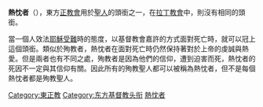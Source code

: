 {{Unreferenced|time=2020-10-24T12:36:39+00:00}}
'''熱忱者'''（{{lang-rus|страстотéрпец|r=strastoterpets|p=strəstɐˈtʲɛrpʲɪts}}），東方[[正教會|正教會]]用於[[基督教聖人|聖人]]的頭銜之一，在[[拉丁教會|拉丁教會]]中，則沒有相同的頭銜。

當一個人效法[[耶穌受難|耶穌受難]]時的態度，以基督教會嘉許的方式面對死亡時，就可以冠上這個頭銜。類似於殉教者，熱忱者在面對死亡時仍然保持著對於上帝的虔誠與熱愛。但是兩者也有不同之處，殉教者是因為他們的信仰，遭到迫害而死，熱忱者的死因不一定與其信仰有關。因此所有的殉教聖人都可以被稱為熱忱者，但不是每個熱忱者都是殉教聖人。
{{聖人}}
[[Category:東正教|Category:東正教]]
[[Category:东方基督教头衔|Category:东方基督教头衔]]
[[Category:熱忱者|]]